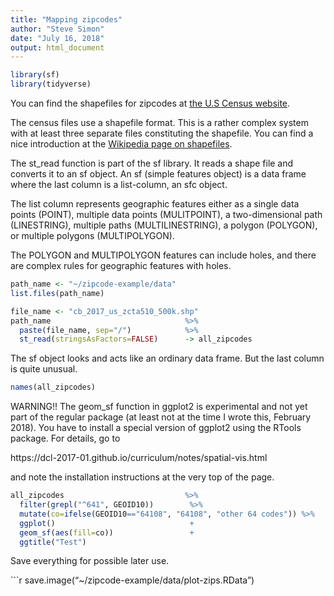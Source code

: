 ```yaml
---
title: "Mapping zipcodes"
author: "Steve Simon"
date: "July 16, 2018"
output: html_document
---
```


```r
library(sf)
library(tidyverse)
```

You can find the shapefiles for zipcodes at 
[the U.S Census website](https://www.census.gov/geo/maps-data/data/cbf/cbf_zcta.html).

The census files use a shapefile format. This is a rather complex system with at least three separate files constituting the shapefile. You can find a nice introduction at the
[Wikipedia page on shapefiles](https://en.wikipedia.org/wiki/Shapefile).

The st_read function is part of the sf library. It reads a shape file and converts it to an sf object. An sf (simple features object) is a data frame where the last column is a list-column, an sfc object.

The list column represents geographic features either as a single data points (POINT), multiple data points (MULITPOINT), a two-dimensional path (LINESTRING), multiple paths (MULTILINESTRING), a polygon (POLYGON), or multiple polygons (MULTIPOLYGON).

The POLYGON and MULTIPOLYGON features can include holes, and there are complex rules for geographic features with holes.

```r
path_name <- "~/zipcode-example/data"
list.files(path_name)
```

```r
file_name <- "cb_2017_us_zcta510_500k.shp"
path_name                              %>%
  paste(file_name, sep="/")            %>%
  st_read(stringsAsFactors=FALSE)      -> all_zipcodes
```

The sf object looks and acts like an ordinary data frame. But the last column is quite unusual.

```r
names(all_zipcodes)
```

WARNING!! The geom_sf function in ggplot2 is experimental and not yet part of the regular package (at least not at the time I wrote this, February 2018). You have to install a special version of ggplot2 using the RTools package. For details, go to

https://dcl-2017-01.github.io/curriculum/notes/spatial-vis.html

and note the installation instructions at the very top of the page.

```r
all_zipcodes                           %>%
  filter(grepl("^641", GEOID10))        %>%
  mutate(co=ifelse(GEOID10=="64108", "64108", "other 64 codes")) %>%
  ggplot()                              +
  geom_sf(aes(fill=co))                 +
  ggtitle("Test")
```

Save everything for possible later use.

```r
save.image("~/zipcode-example/data/plot-zips.RData")